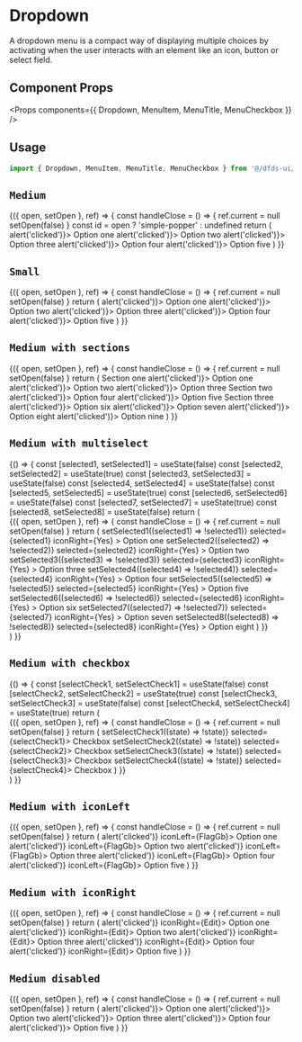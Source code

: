 
<Meta title="Lab/Menu/Dropdown" component={Dropdown} lab />

# Dropdown

A dropdown menu is a compact way of displaying multiple choices by activating when the user interacts with an element like an icon, button or select field.

## Component Props

<Props components={{ Dropdown, MenuItem, MenuTitle, MenuCheckbox }} />

## Usage

```jsx
import { Dropdown, MenuItem, MenuTitle, MenuCheckbox } from '@/dfds-ui/react-components/src'
```

## `Medium`

<Preview>
  <Story name="Medium">
    <div
      css={css`
        display: flex;
        width: 100%;
        min-height: 50vh;
        align-items: center;
        justify-content: center;
      `}
    >
      <DropdownDemo name="Trigger">
        {({ open, setOpen }, ref) => {
          const handleClose = () => {
            ref.current = null
            setOpen(false)
          }
          const id = open ? 'simple-popper' : undefined
          return (
            <Dropdown
              isOpen={open}
              setIsOpen={setOpen}
              anchorEl={ref.current}
              id={id}
              onClickAway={handleClose}
              shouldCloseOnEsc
            >
              <MenuItem clickable onClick={() => alert('clicked')}>
                Option one
              </MenuItem>
              <MenuItem clickable onClick={() => alert('clicked')}>
                Option two
              </MenuItem>
              <MenuItem clickable onClick={() => alert('clicked')}>
                Option three
              </MenuItem>
              <MenuItem clickable onClick={() => alert('clicked')}>
                Option four
              </MenuItem>
              <MenuItem clickable onClick={() => alert('clicked')}>
                Option five
              </MenuItem>
            </Dropdown>
          )
        }}
      </DropdownDemo>
    </div>
  </Story>
</Preview>

## `Small`

<Preview>
  <Story name="Small">
    <div
      css={css`
        display: flex;
        width: 100%;
        min-height: 50vh;
        align-items: center;
        justify-content: center;
      `}
    >
      <DropdownDemo name="Trigger">
        {({ open, setOpen }, ref) => {
          const handleClose = () => {
            ref.current = null
            setOpen(false)
          }
          return (
            <Dropdown
              isOpen={open}
              setIsOpen={setOpen}
              anchorEl={ref.current}
              onClickAway={handleClose}
              size="small"
              placement="left"
              shouldCloseOnEsc
            >
              <MenuItem clickable onClick={() => alert('clicked')}>
                Option one
              </MenuItem>
              <MenuItem clickable onClick={() => alert('clicked')}>
                Option two
              </MenuItem>
              <MenuItem clickable onClick={() => alert('clicked')}>
                Option three
              </MenuItem>
              <MenuItem clickable onClick={() => alert('clicked')}>
                Option four
              </MenuItem>
              <MenuItem clickable onClick={() => alert('clicked')}>
                Option five
              </MenuItem>
            </Dropdown>
          )
        }}
      </DropdownDemo>
    </div>
  </Story>
</Preview>

## `Medium with sections`

<Preview>
  <Story name="Medium with sections">
    <div
      css={css`
        display: flex;
        width: 100%;
        min-height: 50vh;
        align-items: center;
        justify-content: center;
      `}
    >
      <DropdownDemo name="Trigger">
        {({ open, setOpen }, ref) => {
          const handleClose = () => {
            ref.current = null
            setOpen(false)
          }
          return (
            <Dropdown
              isOpen={open}
              setIsOpen={setOpen}
              anchorEl={ref.current}
              onClickAway={handleClose}
              shouldCloseOnEsc
            >
              <MenuTitle>Section one</MenuTitle>
              <MenuItem clickable onClick={() => alert('clicked')}>
                Option one
              </MenuItem>
              <MenuItem clickable onClick={() => alert('clicked')}>
                Option two
              </MenuItem>
              <MenuItem clickable onClick={() => alert('clicked')}>
                Option three
              </MenuItem>
              <MenuTitle>Section two</MenuTitle>
              <MenuItem clickable onClick={() => alert('clicked')}>
                Option four
              </MenuItem>
              <MenuItem clickable onClick={() => alert('clicked')}>
                Option five
              </MenuItem>
              <MenuTitle>Section three</MenuTitle>
              <MenuItem clickable onClick={() => alert('clicked')}>
                Option six
              </MenuItem>
              <MenuItem clickable onClick={() => alert('clicked')}>
                Option seven
              </MenuItem>
              <MenuItem clickable onClick={() => alert('clicked')}>
                Option eight
              </MenuItem>
              <MenuItem clickable onClick={() => alert('clicked')}>
                Option nine
              </MenuItem>
            </Dropdown>
          )
        }}
      </DropdownDemo>
    </div>
  </Story>
</Preview>

## `Medium with multiselect`

<Preview>
  <Story name="Medium with multiselect">
    {() => {
      const [selected1, setSelected1] = useState(false)
      const [selected2, setSelected2] = useState(true)
      const [selected3, setSelected3] = useState(false)
      const [selected4, setSelected4] = useState(false)
      const [selected5, setSelected5] = useState(true)
      const [selected6, setSelected6] = useState(false)
      const [selected7, setSelected7] = useState(true)
      const [selected8, setSelected8] = useState(false)
      return (
        <div
          css={css`
            display: flex;
            width: 100%;
            min-height: 50vh;
            align-items: center;
            justify-content: center;
          `}
        >
          <DropdownDemo name="Trigger">
            {({ open, setOpen }, ref) => {
              const handleClose = () => {
                ref.current = null
                setOpen(false)
              }
              return (
                <Dropdown
                  isOpen={open}
                  setIsOpen={setOpen}
                  multiselect
                  anchorEl={ref.current}
                  onClickAway={handleClose}
                  placement="right-end"
                  shouldCloseOnEsc
                >
                  <MenuItem
                    clickable
                    onClick={() => setSelected1((selected1) => !selected1)}
                    selected={selected1}
                    iconRight={Yes}
                  >
                    Option one
                  </MenuItem>
                  <MenuItem
                    clickable
                    onClick={() => setSelected2((selected2) => !selected2)}
                    selected={selected2}
                    iconRight={Yes}
                  >
                    Option two
                  </MenuItem>
                  <MenuItem
                    clickable
                    onClick={() => setSelected3((selected3) => !selected3)}
                    selected={selected3}
                    iconRight={Yes}
                  >
                    Option three
                  </MenuItem>
                  <MenuItem
                    clickable
                    onClick={() => setSelected4((selected4) => !selected4)}
                    selected={selected4}
                    iconRight={Yes}
                  >
                    Option four
                  </MenuItem>
                  <MenuItem
                    clickable
                    onClick={() => setSelected5((selected5) => !selected5)}
                    selected={selected5}
                    iconRight={Yes}
                  >
                    Option five
                  </MenuItem>
                  <MenuItem
                    clickable
                    onClick={() => setSelected6((selected6) => !selected6)}
                    selected={selected6}
                    iconRight={Yes}
                  >
                    Option six
                  </MenuItem>
                  <MenuItem
                    clickable
                    onClick={() => setSelected7((selected7) => !selected7)}
                    selected={selected7}
                    iconRight={Yes}
                  >
                    Option seven
                  </MenuItem>
                  <MenuItem
                    clickable
                    onClick={() => setSelected8((selected8) => !selected8)}
                    selected={selected8}
                    iconRight={Yes}
                  >
                    Option eight
                  </MenuItem>
                </Dropdown>
              )
            }}
          </DropdownDemo>
        </div>
      )
    }}
  </Story>
</Preview>

## `Medium with checkbox`

<Preview>
  <Story name="Medium with checkbox">
    {() => {
      const [selectCheck1, setSelectCheck1] = useState(false)
      const [selectCheck2, setSelectCheck2] = useState(true)
      const [selectCheck3, setSelectCheck3] = useState(false)
      const [selectCheck4, setSelectCheck4] = useState(true)
      return (
        <div
          css={css`
            display: flex;
            width: 100%;
            min-height: 50vh;
            align-items: center;
            justify-content: center;
          `}
        >
          <DropdownDemo name="Trigger">
            {({ open, setOpen }, ref) => {
              const handleClose = () => {
                ref.current = null
                setOpen(false)
              }
              return (
                <Dropdown
                  isOpen={open}
                  setIsOpen={setOpen}
                  multiselect
                  anchorEl={ref.current}
                  onClickAway={handleClose}
                  placement="left-end"
                  shouldCloseOnEsc
                >
                  <MenuCheckbox clickable onClick={() => setSelectCheck1((state) => !state)} selected={selectCheck1}>
                    Checkbox
                  </MenuCheckbox>
                  <MenuCheckbox clickable onClick={() => setSelectCheck2((state) => !state)} selected={selectCheck2}>
                    Checkbox
                  </MenuCheckbox>
                  <MenuCheckbox clickable onClick={() => setSelectCheck3((state) => !state)} selected={selectCheck3}>
                    Checkbox
                  </MenuCheckbox>
                  <MenuCheckbox clickable onClick={() => setSelectCheck4((state) => !state)} selected={selectCheck4}>
                    Checkbox
                  </MenuCheckbox>
                </Dropdown>
              )
            }}
          </DropdownDemo>
        </div>
      )
    }}
  </Story>
</Preview>

## `Medium with iconLeft`

<Preview>
  <Story name="Medium with iconLeft">
    <div
      css={css`
        display: flex;
        width: 100%;
        min-height: 50vh;
        align-items: center;
        justify-content: center;
      `}
    >
      <DropdownDemo name="Trigger">
        {({ open, setOpen }, ref) => {
          const handleClose = () => {
            ref.current = null
            setOpen(false)
          }
          return (
            <Dropdown
              isOpen={open}
              setIsOpen={setOpen}
              anchorEl={ref.current}
              onClickAway={handleClose}
              placement="left"
              shouldCloseOnEsc
            >
              <MenuItem clickable onClick={() => alert('clicked')} iconLeft={FlagGb}>
                Option one
              </MenuItem>
              <MenuItem clickable onClick={() => alert('clicked')} iconLeft={FlagGb}>
                Option two
              </MenuItem>
              <MenuItem clickable onClick={() => alert('clicked')} iconLeft={FlagGb}>
                Option three
              </MenuItem>
              <MenuItem clickable onClick={() => alert('clicked')} iconLeft={FlagGb}>
                Option four
              </MenuItem>
              <MenuItem clickable onClick={() => alert('clicked')} iconLeft={FlagGb}>
                Option five
              </MenuItem>
            </Dropdown>
          )
        }}
      </DropdownDemo>
    </div>
  </Story>
</Preview>

## `Medium with iconRight`

<Preview>
  <Story name="Medium with iconRight">
    <div
      css={css`
        display: flex;
        width: 100%;
        min-height: 50vh;
        align-items: center;
        justify-content: center;
      `}
    >
      <DropdownDemo name="Trigger">
        {({ open, setOpen }, ref) => {
          const handleClose = () => {
            ref.current = null
            setOpen(false)
          }
          return (
            <Dropdown
              isOpen={open}
              setIsOpen={setOpen}
              anchorEl={ref.current}
              onClickAway={handleClose}
              placement="left"
              shouldCloseOnEsc
            >
              <MenuItem clickable onClick={() => alert('clicked')} iconRight={Edit}>
                Option one
              </MenuItem>
              <MenuItem clickable onClick={() => alert('clicked')} iconRight={Edit}>
                Option two
              </MenuItem>
              <MenuItem clickable onClick={() => alert('clicked')} iconRight={Edit}>
                Option three
              </MenuItem>
              <MenuItem clickable onClick={() => alert('clicked')} iconRight={Edit}>
                Option four
              </MenuItem>
              <MenuItem clickable onClick={() => alert('clicked')} iconRight={Edit}>
                Option five
              </MenuItem>
            </Dropdown>
          )
        }}
      </DropdownDemo>
    </div>
  </Story>
</Preview>

## `Medium disabled`

<Preview>
  <Story name="Medium disabled">
    <div
      css={css`
        display: flex;
        width: 100%;
        min-height: 50vh;
        align-items: center;
        justify-content: center;
      `}
    >
      <DropdownDemo name="Trigger">
        {({ open, setOpen }, ref) => {
          const handleClose = () => {
            ref.current = null
            setOpen(false)
          }
          return (
            <Dropdown
              isOpen={open}
              setIsOpen={setOpen}
              anchorEl={ref.current}
              onClickAway={handleClose}
              placement="left"
              shouldCloseOnEsc
            >
              <MenuItem clickable onClick={() => alert('clicked')}>
                Option one
              </MenuItem>
              <MenuItem disabled clickable onClick={() => alert('clicked')}>
                Option two
              </MenuItem>
              <MenuItem clickable onClick={() => alert('clicked')}>
                Option three
              </MenuItem>
              <MenuItem disabled clickable onClick={() => alert('clicked')}>
                Option four
              </MenuItem>
              <MenuItem clickable onClick={() => alert('clicked')}>
                Option five
              </MenuItem>
            </Dropdown>
          )
        }}
      </DropdownDemo>
    </div>
  </Story>
</Preview>
